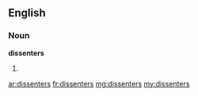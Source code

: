 ==English==

===Noun===
'''dissenters'''

# {{plural of|[[dissenter]]}}

[[ar:dissenters]]
[[fr:dissenters]]
[[mg:dissenters]]
[[my:dissenters]]